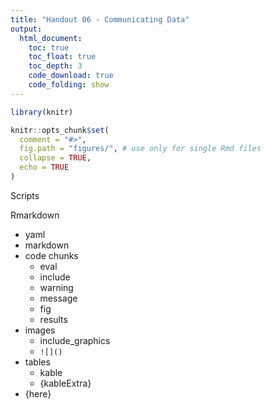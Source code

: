 ```yaml
---
title: "Handout 06 - Communicating Data"
output:
  html_document:
    toc: true
    toc_float: true
    toc_depth: 3
    code_download: true
    code_folding: show
---
```


```r
library(knitr)

knitr::opts_chunk$set(
  comment = "#>",
  fig.path = "figures/", # use only for single Rmd files
  collapse = TRUE,
  echo = TRUE
)


```


Scripts

Rmarkdown

- yaml
- markdown
- code chunks
  - eval
  - include
  - warning
  - message
  - fig
  - results
- images
  - include_graphics
  - `![]()`
- tables
  - kable
  - {kableExtra}

- {here}
